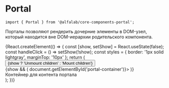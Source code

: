 
<Meta title='Компоненты|Portal' component={Portal} />

# Portal

```
import { Portal } from '@alfalab/core-components-portal';
```

Порталы позволяют рендерить дочерние элементы в DOM-узел, который находится вне DOM-иерархии родительского компонента.

<Preview>
    {React.createElement(() => {
        const [show, setShow] = React.useState(false);
        const handleClick = () => setShow(!show);
        const styles = { border: '1px solid lightgray', marginTop: '10px' };
        return (
            <div>
                <Button onClick={handleClick}>{show ? 'Unmount children' : 'Mount children'}</Button>
                <div>
                    {show && (
                        <Portal getPortalContainer={() => document.getElementById('portal-container')}>
                            <Icon />
                        </Portal>
                    )}
                </div>
                <div id='portal-container' style={styles}>
                    <div>Контейнер для контента портала</div>
                </div>
            </div>
        );
    })}
</Preview>

<Props of={Portal} />
